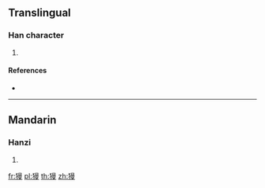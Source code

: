 ==Translingual==

===Han character===
{{Han char|rn=94|rad=犬|as=11|sn=14|four=46247|canj=KHAWE}}

# {{defn|Han|sort=犬11}}

====References====
* {{Han ref|kx=0717.180|dkj=20626|dj=1129.020|hdz=21365.060|uh=734C|ud=29516|bh=E2CD|bd=58061}}

----

==Mandarin==

===Hanzi===
{{cmn-hanzi|pin=[[màn]] ([[man4]])|wg=man<sup>4</sup>}}

# {{defn|lang=cmn|sort=犬11}}

[[fr:獌]]
[[pl:獌]]
[[th:獌]]
[[zh:獌]]